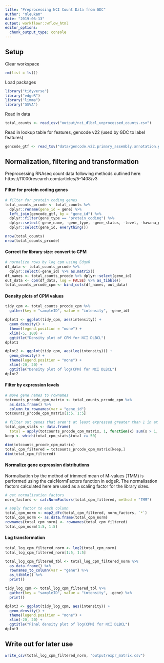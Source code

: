 ```yaml
---
title: "Preprocessing NCI Count Data from GDC"
author: "mleukam"
date: "2019-06-13"
output: workflowr::wflow_html
editor_options:
  chunk_output_type: console
---
```



## Setup

Clear workspace
```r
rm(list = ls())
```

Load packages
```r
library("tidyverse")
library("edgeR")
library("limma")
library("GSVA")
```

Read in data
```r
total_counts <- read_csv("output/nci_dlbcl_unprocessed_counts.csv")
```

Read in lookup table for features, gencode v22 (used by GDC to label features)
```r
gencode_gtf <- read_tsv("data/gencode.v22.primary_assembly.annotation.gtf.geneinfo")
```

## Normalization, filtering and transformation

Preprocessing RNAseq count data following methods outlined here: https://f1000research.com/articles/5-1408/v3

#### Filter for protein coding genes
```r
# filter for protein coding genes
total_counts_prcode <- total_counts %>%
  dplyr::rename(gene_id = gene) %>%
  left_join(gencode_gtf, by = "gene_id") %>%
  dplyr::filter(gene_type == "protein_coding") %>%
  dplyr::select(-gene_name, -gene_type, -gene_status, -level, -havana_gene) %>%
  dplyr::select(gene_id, everything())

nrow(total_counts)
nrow(total_counts_prcode)
```

#### Correct for library size: convert to CPM
```r
# normalize rows by log cpm using EdgeR
df_data <- total_counts_prcode %>% 
  dplyr::select(-gene_id) %>% as.matrix()
df_names <- total_counts_prcode %>% dplyr::select(gene_id) 
out_data <- cpm(df_data, log = FALSE) %>% as_tibble()
total_counts_prcode_cpm <- bind_cols(df_names, out_data)
```

#### Density plots of CPM values
```r
tidy_cpm <- total_counts_prcode_cpm %>% 
  gather(key = "sampleID", value = "intensity", -gene_id) 

dplot1 <- ggplot(tidy_cpm, aes(intensity)) +
  geom_density() + 
  theme(legend.position = "none") +
  xlim(-5, 100) +
  ggtitle("Density plot of CPM for NCI DLBCL")
dplot1

dplot2 <- ggplot(tidy_cpm, aes(log(intensity))) +
  geom_density() +
  theme(legend.position = "none") +
  xlim(-20, 20) +
  ggtitle("Density plot of log(CPM) for NCI DLBCL")
dplot2
```

#### Filter by expression levels
```r
# move gene names to rownames
totcounts_prcode_cpm_matrix <- total_counts_prcode_cpm %>%
  as.data.frame() %>%
  column_to_rownames(var = "gene_id")
totcounts_prcode_cpm_matrix[1:5, 1:5]

# filter out genes that aren't at least expressed greater than 1 in at least 45 cases (45 being about the size of the smallest group)
total_cpm_stats <- data.frame(
  total = apply(totcounts_prcode_cpm_matrix, 1, function(x) sum(x > 1, na.rm = TRUE)))
keep <- which(total_cpm_stats$total >= 50) 

dim(totcounts_prcode_cpm_matrix)
total_cpm_filtered = totcounts_prcode_cpm_matrix[keep,]
dim(total_cpm_filtered)
```

#### Normalize gene expression distributions

Normalisation by the method of trimmed mean of M-values (TMM) is performed using the calcNormFactors function in edgeR. The normalisation factors calculated here are used as a scaling factor for the library sizes. 
```r
# get normalization factors
norm_factors <- calcNormFactors(total_cpm_filtered, method = "TMM")

# apply factor to each column
total_cpm_norm <- map2_dfc(total_cpm_filtered, norm_factors, `*`)
total_cpm_norm <- as.data.frame(total_cpm_norm)
rownames(total_cpm_norm) <- rownames(total_cpm_filtered)
total_cpm_norm[1:5, 1:5]
```

#### Log transformation
```r
total_log_cpm_filtered_norm <- log2(total_cpm_norm)
total_log_cpm_filtered_norm[1:5, 1:5]
```

```r
total_log_cpm_filtered_tbl <- total_log_cpm_filtered_norm %>%
  as.data.frame() %>%
  rownames_to_column(var = "gene") %>%
  as_tibble() %>% 
  print()

tidy_log_cpm <- total_log_cpm_filtered_tbl %>% 
  gather(key = "sampleID", value = "intensity", -gene) %>% 
  print()

dplot3 <- ggplot(tidy_log_cpm, aes(intensity)) +
  geom_density() +
  theme(legend.position = "none") +
  xlim(-20, 20) +
  ggtitle("Final density plot of log(CPM) for NCI DLBCL")
dplot3
```

## Write out for later use
```r
write_csv(total_log_cpm_filtered_norm, "output/expr_matrix.csv")
```
